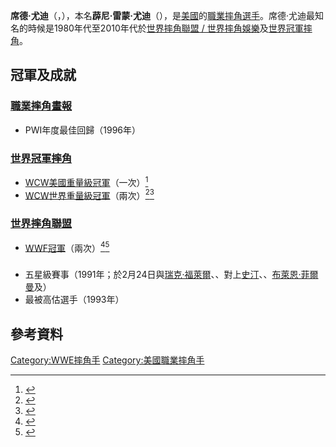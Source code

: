 {{Infobox Pro Wrestler
| name = 席德·尤迪
| image = Sycho Sid point.jpg
| img_capt = 席德·尤迪
| names = Lord Humongous<ref name=OWOW/><br/>Sid<ref name=wwebio>{{cite web|url=http://www.wwe.com/superstars/wwealumni/sid/|title=Sid's Alumni Profile|publisher=WWE|accessdate=2007-06-26|archive-date=2012-02-22|archive-url=https://web.archive.org/web/20120222135807/http://www.wwe.com/superstars/wwealumni/sid}}</ref><br/>Sid Justice<ref name=OWOW/><br/>Sid Steele<ref name=OWOW>{{cite web|url=http://www.onlineworldofwrestling.com/profiles/s/sid-vicious.html|title=OWOW profile|access-date=2014-08-16|archive-date=2011-01-05|archive-url=https://web.archive.org/web/20110105150139/http://www.onlineworldofwrestling.com/profiles/s/sid-vicious.html|dead-url=no}}</ref><br/>Sid Vicious<ref name=OWOW/><br/>Sycho Sid<ref name=OWOW/><br/>Vicious Warrior<ref name=OWOW/>
| birthname = 薜尼·雷蒙·尤迪<ref name=Cage>{{cite web|url=http://www.cagematch.de/?id=2&nr=1016|title=Cagematch profile|access-date=2014-08-16|archive-date=2016-08-20|archive-url=https://web.archive.org/web/20160820114543/http://www.cagematch.de/?id=2&nr=1016}}</ref>
| nickname = 
| height = {{height|ft=6|in=9}}<ref name=wwebio/>
| weight = {{convert|317|lb|kg|abbr=on}}<ref name=wwebio/>
| birth_date = {{Birth date and age|1960|7|4|mf=y}}<ref name=OWOW/>
| birth_place = {{USA}}[[阿肯色州|阿肯色州]][[克里坦登縣_(阿肯色州)|克里坦登縣]][[西孟菲斯_(阿肯色州)|西孟菲斯]]<ref name=OWOW/>
| death_date = 
| death_place = 
| resides = 
| billed = {{USA}}[[明尼蘇達州|明尼蘇達州]][[亨內平縣_(明尼蘇達州)|亨內平縣]]{{link-en|馬里昂 (佛羅里達州)|Marion, Arkansas|馬里昂}}<br/>{{USA}}[[阿肯色州|阿肯色州]][[克里坦登縣_(阿肯色州)|克里坦登縣]][[西孟菲斯_(阿肯色州)|西孟菲斯]]<ref name=wwebio/>
| trainer = {{link-en|山本都助|Tojo Yamamoto}}<ref name=OWOW/>
| debut = 1987年<ref name=OWOW/>
| retired = 
| website = 
| spouse = 
}}

'''席德·尤迪'''（{{lang-en|'''Sid Eudy'''}}，{{bd|1960年|7月4日||}}），本名'''薜尼·雷蒙·尤迪'''（{{lang-en|'''Sidney Raymond Eudy'''}}），是[[美國|美國]]的[[職業摔角|職業摔角]][[選手|選手]]。席德·尤迪最知名的時候是1980年代至2010年代於[[世界摔角娛樂|世界摔角聯盟 / 世界摔角娛樂]]及[[世界冠軍摔角|世界冠軍摔角]]。

==冠軍及成就==
===[[職業摔角畫報|職業摔角畫報]]===
*PWI年度最佳回歸（1996年）
===[[世界冠軍摔角|世界冠軍摔角]]===
*[[WCW美國重量級冠軍|WCW美國重量級冠軍]]（一次）<ref>{{cite web|url=http://www.wwe.com/classics/titlehistory/unitedstates/30445411411 |title=Sid's first WCW United States Heavyweight Championship reign |deadurl=yes |archiveurl=https://web.archive.org/web/20130720123351/http://www.wwe.com/classics/titlehistory/unitedstates/30445411411 |archivedate=2013-07-20 }}</ref>
*[[WCW世界重量級冠軍|WCW世界重量級冠軍]]（兩次）<ref>{{cite web|url=http://www.wwe.com/classics/titlehistory/wcwchampionship/30445411031 |title=Sid's first WCW World Heavyweight Championship reign |deadurl=yes |archiveurl=https://web.archive.org/web/20131105233643/http://www.wwe.com/classics/titlehistory/wcwchampionship/30445411031 |archivedate=2013-11-05 }}</ref><ref>{{cite web|url=http://www.wwe.com/classics/titlehistory/wcwchampionship/30445411026 |title=Sid's second WCW World Heavyweight Championship reign |deadurl=yes |archiveurl=https://web.archive.org/web/20130514003151/http://www.wwe.com/classics/titlehistory/wcwchampionship/30445411026 |archivedate=2013-05-14 }}</ref>
===[[世界摔角聯盟|世界摔角聯盟]]===
*[[WWF冠軍|WWF冠軍]]（兩次）<ref>{{cite web|url=http://www.wwe.com/classics/titlehistory/wwechampionship/304454117 |title=Sid's first WWF Championship reign |deadurl=yes |archiveurl=https://web.archive.org/web/20130709123109/http://www.wwe.com/classics/titlehistory/wwechampionship/304454117 |archivedate=2013-07-09 }}</ref><ref>{{cite web|url=http://www.wwe.com/classics/titlehistory/wwechampionship/304454111 |title=Sid's second WWF Championship reign |deadurl=yes |archiveurl=https://web.archive.org/web/20130729193200/http://www.wwe.com/classics/titlehistory/wwechampionship/304454111 |archivedate=2013-07-29 }}</ref>
==={{link-en|摔角觀察通訊獎|Wrestling Observer Newsletter awards}}===
*五星級賽事（1991年；於2月24日與[[瑞克·福萊爾|瑞克·福萊爾]]、{{link-en|賴瑞·茲比史可|Larry Zbyszko}}、{{link-en|巴瑞·溫德姆|Barry Windham}}對上[[史汀_(摔角手)|史汀]]、{{link-en|瑞克·史坦納|Rick Steiner}}、[[布萊恩·菲爾曼|布萊恩·菲爾曼]]及{{link-en|史考特·史坦納|Scott Steiner}}）
*最被高估選手（1993年）

==參考資料==
{{References}}
{{WWE Championship}}
{{DEFAULTSORT:Eudy, Sid}}
[[Category:WWE摔角手|Category:WWE摔角手]]
[[Category:美國職業摔角手|Category:美國職業摔角手]]